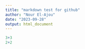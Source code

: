 ```yaml
---
title: "markdown test for github"
author: "Nour El-Ajou"
date: "2023-09-28"
output: html_document
---
```



```r
3+3
2+2
```

